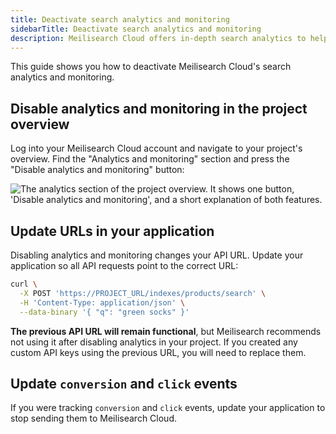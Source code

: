```yaml
---
title: Deactivate search analytics and monitoring
sidebarTitle: Deactivate search analytics and monitoring
description: Meilisearch Cloud offers in-depth search analytics to help you understand how users search in your application.
---
```


This guide shows you how to deactivate Meilisearch Cloud's search analytics and monitoring.

## Disable analytics and monitoring in the project overview

Log into your Meilisearch Cloud account and navigate to your project's overview. Find the "Analytics and monitoring" section and press the "Disable analytics and monitoring" button:

<Frame>
  <img src="/docs/assets/images/cloud-analytics/02-analytics-disable.png" alt="The analytics section of the project overview. It shows one button, 'Disable analytics and monitoring', and a short explanation of both features." />
</Frame>

## Update URLs in your application

Disabling analytics and monitoring changes your API URL. Update your application so all API requests point to the correct URL:

```sh
curl \
  -X POST 'https://PROJECT_URL/indexes/products/search' \
  -H 'Content-Type: application/json' \
  --data-binary '{ "q": "green socks" }'
```

**The previous API URL will remain functional**, but Meilisearch recommends not using it after disabling analytics in your project. If you created any custom API keys using the previous URL, you will need to replace them.

## Update `conversion` and `click` events

If you were tracking `conversion` and `click` events, update your application to stop sending them to Meilisearch Cloud.
